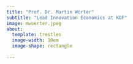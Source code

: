 ```yaml
---
title: "Prof. Dr. Martin Wörter"
subtitle: "Lead Innovation Economics at KOF"
image: mwoerter.jpeg
about:
  template: trestles
  image-width: 10em
  image-shape: rectangle
  
---
```



